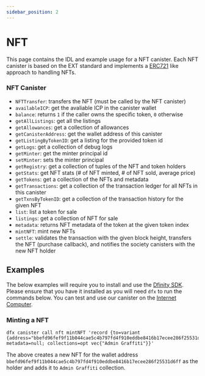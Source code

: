 ```yaml
---
sidebar_position: 2
---
```


# NFT

This page contains the IDL and example usage for a NFT canister. Each NFT canister is based on the EXT standard and implements a [ERC721](https://eips.ethereum.org/EIPS/eip-721) like approach to handling NFTs.

### NFT Canister

- `NFTTransfer`: transfers the NFT (must be called by the NFT canister)
- `availableICP`: get the avaliable ICP in the canister wallet
- `balance`: returns `1` if the caller owns the specific token, `0` otherwise
- `getAllListings`: get all the listings
- `getAllowances`: get a collection of allowances
- `getCanisterAddress`: get the wallet address of this canister
- `getListingByTokenID`: get a listing for the provided token id
- `getLogs`: get a collection of debug logs
- `getMinter`: get the minter principal id
- `setMinter`: sets the minter principal
- `getRegistry`: get a collection of tuples of the NFT and token holders
- `getStats`: get NFT stats (# of NFT minted, # of NFT sold, average price)
- `getTokens`: get a collection of the NFTs and metadata
- `getTransactions`: get a collection of the transaction ledger for all NFTs in this canister
- `getTxnsByTokenID`: get a collection of the transaction history for the given NFT
- `list`: list a token for sale
- `listings`: get a collection of NFT for sale
- `metadata`: returns NFT metadata of the token at the given token index
- `mintNFT`: mint new NFTs
- `settle`: validates the transaction with the given block height, transfers the NFT (purchase callback), and notifies the society canisters with the new NFT holder

## Examples

The below examples will require you to install and use the [Dfinity SDK](https://sdk.dfinity.org/docs/developers-guide/install-upgrade-remove.html). Please ensure that you have it installed as you will need `dfx` to run the commands below.
You can test and use our canister on the [Internet Computer](https://ic.rocks/principal/ntwio-byaaa-aaaak-qaama-cai).

### Minting a NFT
```
dfx canister call nft mintNFT 'record {to=variant {address="bbefd96fef9f11b044cae5c4b797fd4f910eddbe8416b17ecee286f25531d6ff"}; metadata=null; collections=opt vec{"Admin Graffiti"}}'
```

The above creates a new NFT for the wallet address `bbefd96fef9f11b044cae5c4b797fd4f910eddbe8416b17ecee286f25531d6ff` as the holder and adds it to `Admin Graffiti` collection.
